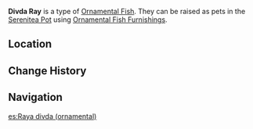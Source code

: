 {{About|the [[furnishing]]|the fish|Divda Ray}}
{{Furnishing Infobox
|title          = Divda Ray
|id             = 379022
|image          = Item Ornamental Divda Ray.png
|category       = Ornamental Fish
|quality        = 4
|adeptal_energy = 
|load           = 
|description    = A valuable Ornamental Fish that may be kept as a pet in the [[Pool of Sapphire Grace]] and [[Shaded Clarity]].<br />{{Item Description|Divda Ray}}
}}
'''Divda Ray''' is a type of [[Ornamental Fish]]. They can be raised as pets in the [[Serenitea Pot]] using [[Ornamental Fish Furnishings]].

==Location==
{{Transclude|Divda Ray|Location}}

==Change History==
{{Change History|2.4}}

==Navigation==
{{Furnishing Navbox/Subsystems|fish pond}}

[[es:Raya divda (ornamental)]]